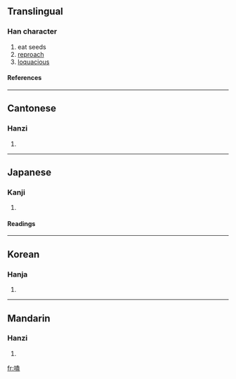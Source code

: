 ==Translingual==
===Han character===
{{Han char|rn=30|rad=口|as=10|sn=13|four=6401<sub>7</sub>|canj=口土戈廿 (RGIT)}}
# eat seeds
# [[reproach]]
# [[loquacious]]
====References====
{{Han ref|kx=0202.240|dkj=04068|dj=0425.050|hdz=10665.020|uh=55D1|ud=21969|bh=B6DF|bd=46815}}
----
==Cantonese==
===Hanzi===
{{yue-hanzi|jyut=|y=haap3, hap6}}
# {{defn|Cantonese}}
----
==Japanese==
===Kanji===
{{ja-kanji|grade=|rs=口10}}
# {{defn|Japanese}} 
====Readings====
{{ja-readings|on=[[こう]] (kō)|kun=[[おしやべり]] (oshiyaberi), [[あう]] (au), [[のむ]] (nomu), [[かたる]] (kataru)}}
----
==Korean==
===Hanja===
{{ko-hanja|hangeul=합|rv=hap|mr=hap}}
# {{defn|Korean}}
----
==Mandarin==
===Hanzi===
{{cmn-hanzi|pin=[[kè]] (ke4)|wg=k'o<sup>4</sup>}}
# {{defn|Mandarin}}

[[fr:嗑]]